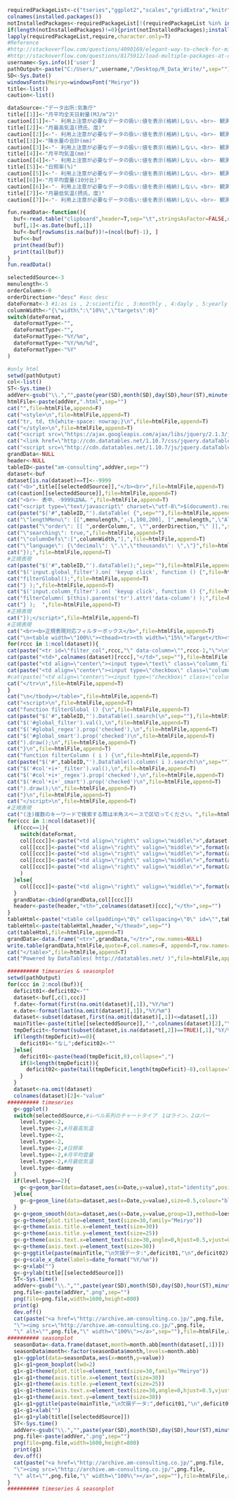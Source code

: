 ```r
requiredPackageList<-c("tseries","ggplot2","scales","gridExtra","knitr","lubridate","reshape2","forecast","xts","dichromat","RColorBrewer","colorspace")
colnames(installed.packages())
notInstalledPackages<-requiredPackageList[!(requiredPackageList %in% installed.packages()[,"Package"])] #apply logical vector to requiredPackageList
if(length(notInstalledPackages)!=0){print(notInstalledPackages);install.packages(notInstalledPackages)}
lapply(requiredPackageList,require,character.only=T)
#Reference 
#http://stackoverflow.com/questions/4090169/elegant-way-to-check-for-missing-packages-and-install-them
#http://stackoverflow.com/questions/8175912/load-multiple-packages-at-once
username<-Sys.info()['user']
pathOutput<-paste("C:/Users/",username,"/Desktop/R_Data_Write/",sep="")
SD<-Sys.Date()
windowsFonts(Meiryo=windowsFont("Meiryo"))
title<-list()
caution<-list()
```

```r
dataSource<-"データ出所:気象庁"
title[[1]]<-"月平均全天日射量(MJ/m^2)"
caution[[1]]<-"- 利用上注意が必要なデータの扱い:値を表示(格納)しない。<br>- 観測環境などの変化の前後で、値が不均質となったデータの扱い:観測環境などの変化前の値を表示(格納)しない。<br>- 官署(気象台等)のみ値があります。"
title[[2]]<-"月最高気温(摂氏、度)"
caution[[2]]<-"- 利用上注意が必要なデータの扱い:値を表示(格納)しない。<br>- 観測環境などの変化の前後で、値が不均質となったデータの扱い:観測環境などの変化前の値を表示(格納)しない。"
title[[3]]<-"降水量の合計(mm)"
caution[[3]]<-"- 利用上注意が必要なデータの扱い:値を表示(格納)しない。<br>- 観測環境などの変化の前後で、値が不均質となったデータの扱い:観測環境などの変化前の値を表示(格納)しない。"
title[[4]]<-"月平均気温(mm)"
caution[[4]]<-"- 利用上注意が必要なデータの扱い:値を表示(格納)しない。<br>- 観測環境などの変化の前後で、値が不均質となったデータの扱い:観測環境などの変化前の値を表示(格納)しない。"
title[[5]]<-"日照率(%)"
caution[[5]]<-"- 利用上注意が必要なデータの扱い:値を表示(格納)しない。<br>- 観測環境などの変化の前後で、値が不均質となったデータの扱い:観測環境などの変化前の値を表示(格納)しない。<br>- 官署(気象台等)のみ値があります。"
title[[6]]<-"月平均雲量(10分比)"
caution[[6]]<-"- 利用上注意が必要なデータの扱い:値を表示(格納)しない。<br>- 観測環境などの変化の前後で、値が不均質となったデータの扱い:観測環境などの変化前の値を表示(格納)しない。<br>- 官署(気象台等)のみ値があります。"
title[[7]]<-"月最低気温(摂氏、度)"
caution[[7]]<-"- 利用上注意が必要なデータの扱い:値を表示(格納)しない。<br>- 観測環境などの変化の前後で、値が不均質となったデータの扱い:観測環境などの変化前の値を表示(格納)しない。"
```

```r
fun.readData<-function(){
  buf<-read.table("clipboard",header=T,sep="\t",stringsAsFactor=FALSE,na.strings=c("na","NA"),check.names=FALSE)
  buf[,1]<-as.Date(buf[,1])
  buf<-buf[rowSums(is.na(buf))!=(ncol(buf)-1), ]
  buf<<-buf
  print(head(buf))
  print(tail(buf))
}
fun.readData()
```

```r
selecteddSource<-3
menulength<-5
orderColumn<-0
orderDirection<-"desc" #asc desc
dateFormat<-3 #1:as is , 2:scientific , 3:monthly , 4:dayly , 5:yearly
columnWidth<-"{\"width\":\"10%\",\"targets\":0}"
switch(dateFormat,
  dateFormatType<-"",
  dateFormatType<-"",
  dateFormatType<-"%Y/%m",
  dateFormatType<-"%Y/%m/%d",
  dateFormatType<-"%Y"
)  
```

```r
#only html
setwd(pathOutput)
col<-list()
ST<-Sys.time()  
addVer<-gsub("\\.","",paste(year(SD),month(SD),day(SD),hour(ST),minute(ST),second(ST),sep=""))
htmlFile<-paste(addVer,".html",sep="")
cat("",file=htmlFile,append=F)
cat("<style>\n",file=htmlFile,append=T)
cat("tr, td, th{white-space: nowrap;}\n",file=htmlFile,append=T)
cat("</style>\n",file=htmlFile,append=T)
cat("<script src=\"https://ajax.googleapis.com/ajax/libs/jquery/2.1.3/jquery.min.js\"></script>",file=htmlFile,append=T)
cat("<link href=\"http://cdn.datatables.net/1.10.7/css/jquery.dataTables.min.css\" rel=\"stylesheet\">",file=htmlFile,append=T) 
cat("<script src=\"http://cdn.datatables.net/1.10.7/js/jquery.dataTables.min.js\"></script>",file=htmlFile,append=T) 
grandData<-NULL
header<-NULL
tableID<-paste("am-consulting",addVer,sep="")
dataset<-buf
dataset[is.na(dataset)==T]<--9999
cat("<b>",title[[selecteddSource]],"</b><br>",file=htmlFile,append=T)
cat(caution[[selecteddSource]],file=htmlFile,append=T)
cat("<br>- 表中、-9999はNA。",file=htmlFile,append=T)
cat("<script type=\"text/javascript\" charset=\"utf-8\">$(document).ready( function(){",file=htmlFile,append=T)
cat(paste("$('#",tableID,"').dataTable( {",sep=""),file=htmlFile,append=T)
cat("\"lengthMenu\": [[",menulength,",-1,100,200], [",menulength,",\"All\",100,200]],",file=htmlFile,append=T)
cat(paste("\"order\": [[ ",orderColumn,", \"",orderDirection,"\" ]],",sep=""),file=htmlFile,append=T)
cat("\"searching\": true,",file=htmlFile,append=T)
cat("\"columnDefs\":[",columnWidth,"],",file=htmlFile,append=T)
cat("\"language\": {\"decimal\": \".\",\"thousands\": \",\"}",file=htmlFile,append=T)
cat("});",file=htmlFile,append=T)
#正規表現  
cat(paste("$('#",tableID,"').dataTable();",sep=""),file=htmlFile,append=T)
cat("$('input.global_filter').on( 'keyup click', function () {",file=htmlFile,append=T)
cat("filterGlobal();",file=htmlFile,append=T)
cat("} );",file=htmlFile,append=T)
cat("$('input.column_filter').on( 'keyup click', function () {",file=htmlFile,append=T)
cat("filterColumn( $(this).parents('tr').attr('data-column') );",file=htmlFile,append=T)
cat("} );  ",file=htmlFile,append=T)
#正規表現  
cat("});</script>",file=htmlFile,append=T)
#正規表現
cat("<br><b>正規表現対応フィルターボックス</b>",file=htmlFile,append=T)  
cat("\n<table width=\"100%\"><thead><tr><th width=\"15%\">Target</th><th width=\"75%\">Search text</th><th>Regex</th></tr></thead><tbody>\n",file=htmlFile,append=T)
for(rccc in 1:ncol(dataset)){
cat(paste("<tr id=\"filter_col",rccc,"\" data-column=\"",rccc-1,"\">\n",sep=""),file=htmlFile,append=T)
cat(paste("<td>",colnames(dataset)[rccc],"</td>",sep=""),file=htmlFile,append=T)
cat(paste("<td align=\"center\"><input type=\"text\" class=\"column_filter\" id=\"col",rccc-1,"_filter\"  style=\"width:100%\"></td>\n",sep=""),file=htmlFile,append=T)
cat(paste("<td align=\"center\"><input type=\"checkbox\" class=\"column_filter\" id=\"col",rccc-1,"_regex\" checked=\"checked\"></td>\n",sep=""),file=htmlFile,append=T)
#cat(paste("<td align=\"center\"><input type=\"checkbox\" class=\"column_filter\" id=\"col",rccc-1,"_smart\" checked=\"checked\"></td>\n",sep=""),file=htmlFile,append=T)
cat("</tr>\n",file=htmlFile,append=T)
}  
cat("\n</tbody></table>",file=htmlFile,append=T)  
cat("<script>\n",file=htmlFile,append=T)  
cat("function filterGlobal () {\n",file=htmlFile,append=T) 
cat(paste("$('#",tableID,"').DataTable().search(\n",sep=""),file=htmlFile,append=T) 
cat("$('#global_filter').val(),\n",file=htmlFile,append=T) 
cat("$('#global_regex').prop('checked'),\n",file=htmlFile,append=T) 
cat("$('#global_smart').prop('checked')\n",file=htmlFile,append=T) 
cat(").draw();\n",file=htmlFile,append=T) 
cat("}\n",file=htmlFile,append=T) 
cat("function filterColumn ( i ) {\n",file=htmlFile,append=T)
cat(paste("$('#",tableID,"').DataTable().column( i ).search(\n",sep=""),file=htmlFile,append=T)
cat("$('#col'+i+'_filter').val(),\n",file=htmlFile,append=T)
cat("$('#col'+i+'_regex').prop('checked'),\n",file=htmlFile,append=T)
cat("$('#col'+i+'_smart').prop('checked')\n",file=htmlFile,append=T)
cat(").draw();\n",file=htmlFile,append=T)
cat("}\n",file=htmlFile,append=T)
cat("</script>\n",file=htmlFile,append=T)  
#正規表現
cat("(注)複数のキーワードで検索する際は半角スペースで区切ってください。",file=htmlFile,append=T)  
for(ccc in 1:ncol(dataset)){
  if(ccc==1){
    switch(dateFormat,
    col[[ccc]]<-paste("<td align=\"right\" valign=\"middle\">",dataset[,ccc],"</td>",sep=""),
    col[[ccc]]<-paste("<td align=\"right\" valign=\"middle\">",format(dataset[,ccc],big.mark=",",scientific=F),"</td>",sep=""),
    col[[ccc]]<-paste("<td align=\"right\" valign=\"middle\">",format(as.Date(dataset[,ccc]),dateFormatType),"</td>",sep=""),
    col[[ccc]]<-paste("<td align=\"right\" valign=\"middle\">",format(as.Date(dataset[,ccc]),dateFormatType),"</td>",sep=""),
    col[[ccc]]<-paste("<td align=\"right\" valign=\"middle\">",format(as.Date(dataset[,ccc]),dateFormatType),"</td>",sep="")
    )
  }else{  
    col[[ccc]]<-paste("<td align=\"right\" valign=\"middle\">",format(dataset[,ccc],big.mark=",",scientific=F),"</td>",sep="")
  }  
  grandData<-cbind(grandData,col[[ccc]])
  header<-paste(header,"<th>",colnames(dataset)[ccc],"</th>",sep="")  
}
tableHtml<-paste("<table cellpadding=\"0\" cellspacing=\"0\" id=\"",tableID,"\" width=\"100%\" class=\"display\"><thead>",sep="")
tableHtml<-paste(tableHtml,header,"</thead>",sep="")
cat(tableHtml,file=htmlFile,append=T)
grandData<-data.frame("<tr>",grandData,"</tr>",row.names=NULL)
write.table(grandData,htmlFile,quote=F,col.names=F, append=T,row.names=F)
cat("</table>",file=htmlFile,append=T)
cat("Powered by DataTables( http://datatables.net/ )",file=htmlFile,append=T)
```

```r
########## timeseries & seasonplot
setwd(pathOutput)
for(ccc in 2:ncol(buf)){
  deficit01<-deficit02<-""
  dataset<-buf[,c(1,ccc)]
  f.date<-format(first(na.omit(dataset)[,1]),"%Y/%m")
  e.date<-format(last(na.omit(dataset)[,1]),"%Y/%m")
  dataset<-subset(dataset,first(na.omit(dataset)[,1])<=dataset[,1])
  mainTitle<-paste(title[[selecteddSource]],"-",colnames(dataset)[2],"\n期間",f.date,"-",e.date," , ",dataSource)
  tmpDeficit<-format(subset(dataset,is.na(dataset[,2])==TRUE)[,1],"%Y/%m")
  if(length(tmpDeficit)==0){
    deficit01<-"なし";deficit02<-""
  }else{
    deficit01<-paste(head(tmpDeficit,8),collapse=",")
    if(8<length(tmpDeficit)){
      deficit02<-paste(tail(tmpDeficit,length(tmpDeficit)-8),collapse=",")
    }  
  }
  dataset<-na.omit(dataset)
  colnames(dataset)[2]<-"value"
########## timeseries
  g<-ggplot()
  switch(selecteddSource,#レベル系列のチャートタイプ　1はライン、2はバー
    level.type<-2,
    level.type<-2,#月最高気温
    level.type<-2,
    level.type<-2,
    level.type<-2,#日照率
    level.type<-2,#月平均雲量
    level.type<-2,#月最低気温
    level.type<-dammy
  )  
  if(level.type==2){
    g<-g+geom_bar(data=dataset,aes(x=Date,y=value),stat="identity",position="identity",fill="blue",alpha=0.9,size=2)
  }else{
    g<-g+geom_line(data=dataset,aes(x=Date,y=value),size=0.5,colour="blue",alpha=0.5)
  }
  g<-g+geom_smooth(data=dataset,aes(x=Date,y=value,group=1),method=loess,lwd=2,color="red")
  g<-g+theme(plot.title=element_text(size=30,family="Meiryo"))
  g<-g+theme(axis.title.x=element_text(size=30)) 
  g<-g+theme(axis.title.y=element_text(size=25)) 
  g<-g+theme(axis.text.x=element_text(size=30,angle=0,hjust=0.5,vjust=0.5)) 
  g<-g+theme(axis.text.y=element_text(size=30)) 
  g<-g+ggtitle(paste(mainTitle,"\n欠損データ:",deficit01,"\n",deficit02))
  g<-g+scale_x_date(labels=date_format("%Y/%m"))  
  g<-g+xlab("")
  g<-g+ylab(title[[selecteddSource]]) 
  ST<-Sys.time() 
  addVer<-gsub("\\.","",paste(year(SD),month(SD),day(SD),hour(ST),minute(ST),second(ST),sep=""))
  png.file<-paste(addVer,".png",sep="")
  png(file=png.file,width=1600,height=800)
  print(g)
  dev.off()
  cat(paste("<a href=\"http://archive.am-consulting.co.jp/",png.file,
  "\"><img src=\"http://archive.am-consulting.co.jp/",png.file,
  "\" alt=\"",png.file,"\" width=\"100%\"></a>",sep=""),file=htmlFile,append=T)  
########## seasonplot
  seasonData<-data.frame(dataset,month=month.abb[month(dataset[,1])])
  seasonData$month<-factor(seasonData$month,levels=month.abb)
  g1<-ggplot(data=seasonData,aes(x=month,y=value))
  g1<-g1+geom_boxplot(lwd=2)
  g1<-g1+theme(plot.title=element_text(size=30,family="Meiryo"))
  g1<-g1+theme(axis.title.x=element_text(size=30)) 
  g1<-g1+theme(axis.title.y=element_text(size=25)) 
  g1<-g1+theme(axis.text.x=element_text(size=30,angle=0,hjust=0.5,vjust=0.5)) 
  g1<-g1+theme(axis.text.y=element_text(size=30)) 
  g1<-g1+ggtitle(paste(mainTitle,"\n欠損データ:",deficit01,"\n",deficit02))
  g1<-g1+xlab("")
  g1<-g1+ylab(title[[selecteddSource]]) 
  ST<-Sys.time() 
  addVer<-gsub("\\.","",paste(year(SD),month(SD),day(SD),hour(ST),minute(ST),second(ST),sep=""))
  png.file<-paste(addVer,".png",sep="")
  png(file=png.file,width=1600,height=800)
  print(g1)
  dev.off()
  cat(paste("<a href=\"http://archive.am-consulting.co.jp/",png.file,
  "\"><img src=\"http://archive.am-consulting.co.jp/",png.file,
  "\" alt=\"",png.file,"\" width=\"100%\"></a>",sep=""),file=htmlFile,append=T)  
}
########## timeseries & seasonplot
```
